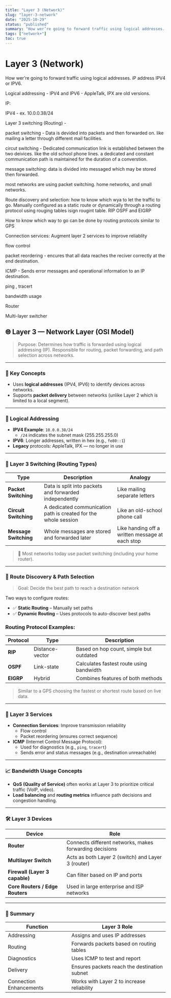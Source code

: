 ```yaml
---
title: "Layer 3 (Network)"
slug: "layer-3-network"
date: "2025-10-29"
status: "published"
summary: "How wer’re going to forward traffic using logical addresses. iP address IPV4 or IPV6."
tags: ["network+"]
toc: true
---
```


# Layer 3 (Network)

How wer’re going to forward traffic using logical addresses. iP address IPV4 or IPV6. 

Logical addressing - IPV4 and IPV6 - AppleTalk, IPX are old versions. 

IP:

IPV4 - ex. 10.0.0.38/24 

Layer 3 switching (Routing) - 

packet switching - Data is devided into packets and then forwarded on. like mailing a letter through different mail facilities. 

circut switching - Dedicated communication link is established between the two deivices. like the old school phone lines. a dedicated and constant communication path is maintained for the duration of a converstion. 

message switching: data is divided into messaged which may be stored then forwarded. 

most networks are using packet switching. home networks, and small networks. 

Route discovery and selection: how to know which wya to let the traffic to go.  Manually configured as a static route or dynamically through a routing protocol using rouging tables isign rougint table. RIP OSPF and EIGRP

How to know which way to go can be done by routing protocols similar to GPS

Connection services: Augment layer 2 services to improve reliablity

flow control 

packet reordering - encures that all data reaches the reciver correctly at the end destination. 

ICMP - Sends error messages and operational information to an IP destination. 

ping , tracert

bandwidth usage

Router

Multi-layer switcher

## 🌐 Layer 3 — Network Layer (OSI Model)

> Purpose: Determines how traffic is forwarded using logical addressing (IP). Responsible for routing, packet forwarding, and path selection across networks.
> 

---

### 🧠 Key Concepts

- Uses **logical addresses** (IPV4, IPV6) to identify devices across networks.
- Supports **packet delivery** between networks (unlike Layer 2 which is limited to a local segment).

---

### 🧾 Logical Addressing

- **IPV4 Example**: `10.0.0.38/24`
    - `/24` indicates the subnet mask (255.255.255.0)
- **IPV6**: Longer addresses, written in hex (e.g., `fe80::1`)
- **Legacy** protocols: AppleTalk, IPX — no longer in use

---

### 🔄 Layer 3 Switching (Routing Types)

| Type | Description | Analogy |
| --- | --- | --- |
| **Packet Switching** | Data is split into packets and forwarded independently | Like mailing separate letters |
| **Circuit Switching** | A dedicated communication path is created for the whole session | Like an old-school phone call |
| **Message Switching** | Whole messages are stored and forwarded later | Like handing off a written message at each stop |

> 🧠 Most networks today use packet switching (including your home router).
> 

---

### 🧭 Route Discovery & Path Selection

> Goal: Decide the best path to reach a destination network
> 

Two ways to configure routes:

- ✅ **Static Routing** – Manually set paths
- ✅ **Dynamic Routing** – Uses protocols to auto-discover best paths

### Routing Protocol Examples:

| Protocol | Type | Description |
| --- | --- | --- |
| **RIP** | Distance-vector | Based on hop count, simple but outdated |
| **OSPF** | Link-state | Calculates fastest route using bandwidth |
| **EIGRP** | Hybrid | Combines features of both methods |

> Similar to a GPS choosing the fastest or shortest route based on live data.
> 

---

### 🔗 Layer 3 Services

- **Connection Services**: Improve transmission reliability
    - Flow control
    - Packet reordering (ensures correct sequence)
- **ICMP** (Internet Control Message Protocol):
    - Used for diagnostics (e.g., `ping`, `tracert`)
    - Sends error and status messages (e.g., destination unreachable)

---

### 📈 Bandwidth Usage Concepts

- **QoS (Quality of Service)** often works at Layer 3 to prioritize critical traffic (VoIP, video).
- **Load balancing** and **routing metrics** influence path decisions and congestion handling.

---

### 🛠️ Layer 3 Devices

| Device | Role |
| --- | --- |
| **Router** | Connects different networks, makes forwarding decisions |
| **Multilayer Switch** | Acts as both Layer 2 (switch) and Layer 3 (router) |
| **Firewall (Layer 3 capable)** | Can filter based on IP and ports |
| **Core Routers / Edge Routers** | Used in large enterprise and ISP networks |

---

### 📌 Summary

| Function | Layer 3 Role |
| --- | --- |
| Addressing | Assigns and uses IP addresses |
| Routing | Forwards packets based on routing tables |
| Diagnostics | Uses ICMP to test and report |
| Delivery | Ensures packets reach the destination subnet |
| Connection Enhancements | Works with Layer 2 to increase reliability |
